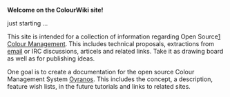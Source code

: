 '''Welcome on the ColourWiki site!'''

just starting ...

This site is intended for a collection of information regarding Open Source[http://www.opensource.org] [[colour_management|Colour Management]]. This includes technical proposals, extractions from [[OpenICC|email]] or IRC discussions, articels and related links. Take it as drawing board as well as for publishing ideas.

One goal is to create a documentation for the open source Colour Management System [[Oyranos]]. This includes the concept, a description, feature wish lists, in the future tutorials and links to related sites.